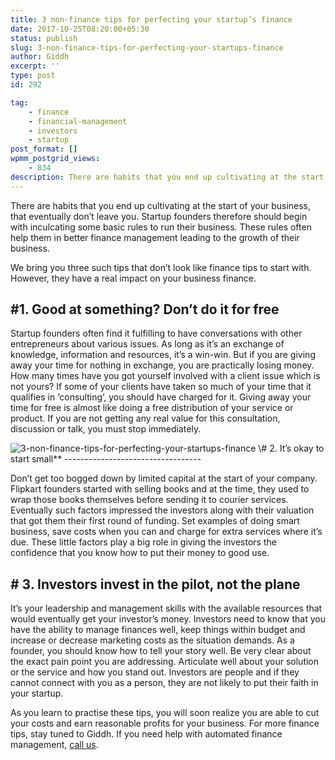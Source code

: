 ```yaml
---
title: 3 non-finance tips for perfecting your startup’s finance
date: 2017-10-25T08:20:00+05:30
status: publish
slug: 3-non-finance-tips-for-perfecting-your-startups-finance
author: Giddh
excerpt: ''
type: post
id: 292

tag:
    - finance
    - financial-management
    - investors
    - startup
post_format: []
wpmm_postgrid_views:
    - 834
description: There are habits that you end up cultivating at the start of your business,that eventually don’t leave you. Startup founders therefore should begin with inculcating some basic rules to run their business. These rules often help them in better finance management leading to the growth of their business.
---
```

There are habits that you end up cultivating at the start of your business, that eventually don’t leave you. Startup founders therefore should begin with inculcating some basic rules to run their business. These rules often help them in better finance management leading to the growth of their business.

We bring you three such tips that don’t look like finance tips to start with. However, they have a real impact on your business finance.

\#1. Good at something? Don’t do it for free
--------------------------------------------

Startup founders often find it fulfilling to have conversations with other entrepreneurs about various issues. As long as it’s an exchange of knowledge, information and resources, it’s a win-win. But if you are giving away your time for nothing in exchange, you are practically losing money. How many times have you got yourself involved with a client issue which is not yours? If some of your clients have taken so much of your time that it qualifies in ‘consulting’, you should have charged for it. Giving away your time for free is almost like doing a free distribution of your service or product. If you are not getting any real value for this consultation, discussion or talk, you must stop immediately.

<img class="wp-block-image size-large" src = "https://miro.medium.com/max/2112/1*rP5wRvR9lrnLWYYi5Q_mEA.jpeg" alt="3-non-finance-tips-for-perfecting-your-startups-finance" />
\# 2. It’s okay to start small**
----------------------------------

Don’t get too bogged down by limited capital at the start of your company. Flipkart founders started with selling books and at the time, they used to wrap those books themselves before sending it to courier services. Eventually such factors impressed the investors along with their valuation that got them their first round of funding. Set examples of doing smart business, save costs when you can and charge for extra services where it’s due. These little factors play a big role in giving the investors the confidence that you know how to put their money to good use.

\# 3. Investors invest in the pilot, not the plane
--------------------------------------------------

It’s your leadership and management skills with the available resources that would eventually get your investor’s money. Investors need to know that you have the ability to manage finances well, keep things within budget and increase or decrease marketing costs as the situation demands. As a founder, you should know how to tell your story well. Be very clear about the exact pain point you are addressing. Articulate well about your solution or the service and how you stand out. Investors are people and if they cannot connect with you as a person, they are not likely to put their faith in your startup.

As you learn to practise these tips, you will soon realize you are able to cut your costs and earn reasonable profits for your business. For more finance tips, stay tuned to Giddh. If you need help with automated finance management, [call us](https://giddh.com).